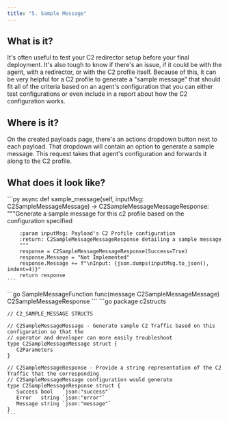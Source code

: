 ```yaml
---
title: "5. Sample Message"
---
```


## What is it?

It's often useful to test your C2 redirector setup before your final deployment. It's also tough to know if there's an issue, if it could be with the agent, with a redirector, or with the C2 profile itself. Because of this, it can be very helpful for a C2 profile to generate a "sample message" that should fit all of the criteria based on an agent's configuration that you can either test configurations or even include in a report about how the C2 configuration works.

## Where is it?

On the created payloads page, there's an actions dropdown button next to each payload. That dropdown will contain an option to generate a sample message. This request takes that agent's configuration and forwards it along to the C2 profile.

## What does it look like?

<Tabs>
  <Tab title="Python">
    ```py
    async def sample_message(self, inputMsg: C2SampleMessageMessage) -> C2SampleMessageMessageResponse:
        """Generate a sample message for this c2 profile based on the configuration specified

        :param inputMsg: Payload's C2 Profile configuration
        :return: C2SampleMessageMessageResponse detailing a sample message
        """
        response = C2SampleMessageMessageResponse(Success=True)
        response.Message = "Not Implemented"
        response.Message += f"\nInput: {json.dumps(inputMsg.to_json(), indent=4)}"
        return response
    ```
  </Tab>

  <Tab title="Golang">
    ```go
    SampleMessageFunction      func(message C2SampleMessageMessage) C2SampleMessageResponse
    ```
    ```go
    package c2structs

    // C2_SAMPLE_MESSAGE STRUCTS

    // C2SampleMessageMessage - Generate sample C2 Traffic based on this configuration so that the
    // operator and developer can more easily troubleshoot
    type C2SampleMessageMessage struct {
       C2Parameters
    }

    // C2SampleMessageResponse - Provide a string representation of the C2 Traffic that the corresponding
    // C2SampleMessageMessage configuration would generate
    type C2SampleMessageResponse struct {
       Success bool   `json:"success"`
       Error   string `json:"error"`
       Message string `json:"message"`
    }
    ```
  </Tab>

</Tabs>
